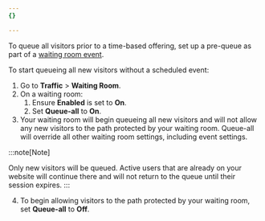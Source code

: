 ```yaml
---
{}

---
```


To queue all visitors prior to a time-based offering, set up a pre-queue as part of a [waiting room event](/waiting-room/additional-options/create-events/#create-an-event-from-the-dashboard).

To start queueing all new visitors without a scheduled event:

1. Go to **Traffic** > **Waiting Room**.
2. On a waiting room:
   1. Ensure **Enabled** is set to **On**.
   2. Set **Queue-all** to **On**.
3. Your waiting room will begin queueing all new visitors and will not allow any new visitors to the path protected by your waiting room. Queue-all will override all other waiting room settings, including event settings.

:::note[Note]

Only new visitors will be queued. Active users that are already on your website will continue there and will not return to the queue until their session expires. 
:::

4. To begin allowing visitors to the path protected by your waiting room, set **Queue-all** to **Off**.
